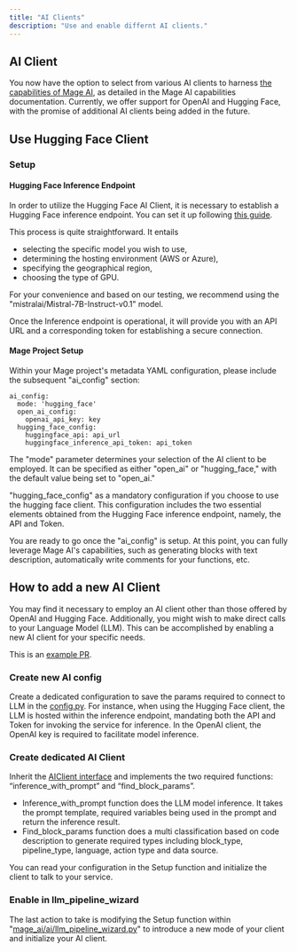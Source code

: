 ```yaml
---
title: "AI Clients"
description: "Use and enable differnt AI clients."
---
```



## AI Client

You now have the option to select from various AI clients to harness 
[the capabilities of Mage AI](https://docs.mage.ai/guides/ai/overview), as detailed in the 
Mage AI capabilities documentation. Currently, we offer support for OpenAI and Hugging Face, 
with the promise of additional AI clients being added in the future.

## Use Hugging Face Client

### Setup

#### Hugging Face Inference Endpoint

In order to utilize the Hugging Face AI Client, it is necessary to establish a Hugging Face inference endpoint. 
You can set it up following [this guide](https://huggingface.co/inference-endpoints).

This process is quite straightforward. It entails 
- selecting the specific model you wish to use, 
- determining the hosting environment (AWS or Azure), 
- specifying the geographical region, 
- choosing the type of GPU. 

For your convenience and based on our testing, we recommend using the 
"mistralai/Mistral-7B-Instruct-v0.1" model.

Once the Inference endpoint is operational, it will provide you with an API URL and a corresponding 
token for establishing a secure connection.

#### Mage Project Setup
Within your Mage project's metadata YAML configuration, please include the subsequent "ai_config" section:

```
ai_config:
  mode: 'hugging_face'
  open_ai_config:
    openai_api_key: key
  hugging_face_config:
    huggingface_api: api_url
    huggingface_inference_api_token: api_token
```

The "mode" parameter determines your selection of the AI client to be employed.
It can be specified as either "open_ai" or "hugging_face," with the default value being set to "open_ai."

"hugging_face_config" as a mandatory configuration if you choose to use the hugging face client.
This configuration includes the two essential elements obtained from the Hugging Face inference 
endpoint, namely, the API and Token.

You are ready to go once the "ai_config" is setup. At this point, 
you can fully leverage Mage AI's capabilities, such as generating blocks 
with text description, automatically write comments for your functions, etc.

## How to add a new AI Client

You may find it necessary to employ an AI client other than those offered by OpenAI and Hugging Face. 
Additionally, you might wish to make direct calls to your Language Model (LLM). 
This can be accomplished by enabling a new AI client for your specific needs.

This is an [example PR](https://github.com/mage-ai/mage-ai/pull/3850).

### Create new AI config

Create a dedicated configuration to save the params required to connect to LLM in the [config.py](https://github.com/mage-ai/mage-ai/blob/92c372b24e08148863d799d9afcdd44483c11c89/mage_ai/orchestration/ai/config.py#L19).
For instance, when using the Hugging Face client, the LLM is hosted within the 
inference endpoint, mandating both the API and Token for invoking the service 
for inference. In the OpenAI client, the OpenAI key is required to facilitate model inference.

### Create dedicated AI Client

Inherit the [AIClient interface](https://github.com/mage-ai/mage-ai/blob/master/mage_ai/ai/ai_client.py)
and implements the two required functions: “inference_with_prompt” and “find_block_params”.

- Inference_with_prompt function does the LLM model inference. 
It takes the prompt template, required variables being used in the prompt and 
return the inference result.
- Find_block_params function does a multi classification based on code description 
to generate required types including block_type, pipeline_type, language, 
action type and data source.

You can read your configuration in the Setup function and initialize the client 
to talk to your service.

### Enable in llm_pipeline_wizard

The last action to take is modifying the Setup function within "[mage_ai/ai/llm_pipeline_wizard.py](https://github.com/mage-ai/mage-ai/blob/92c372b24e08148863d799d9afcdd44483c11c89/mage_ai/ai/llm_pipeline_wizard.py#L195)" 
to introduce a new mode of your client and initialize your AI client.
